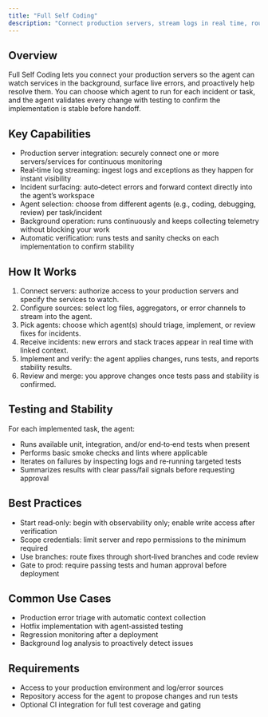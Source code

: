 ```yaml
---
title: "Full Self Coding"
description: "Connect production servers, stream logs in real time, route errors to an agent, select which agent tackles incidents, and auto‑verify fixes with tests for stable deployments."
---
```


## Overview

Full Self Coding lets you connect your production servers so the agent can watch services in the background, surface live errors, and proactively help resolve them. You can choose which agent to run for each incident or task, and the agent validates every change with testing to confirm the implementation is stable before handoff.

## Key Capabilities

- Production server integration: securely connect one or more servers/services for continuous monitoring
- Real‑time log streaming: ingest logs and exceptions as they happen for instant visibility
- Incident surfacing: auto‑detect errors and forward context directly into the agent’s workspace
- Agent selection: choose from different agents (e.g., coding, debugging, review) per task/incident
- Background operation: runs continuously and keeps collecting telemetry without blocking your work
- Automatic verification: runs tests and sanity checks on each implementation to confirm stability

## How It Works

1. Connect servers: authorize access to your production servers and specify the services to watch.
2. Configure sources: select log files, aggregators, or error channels to stream into the agent.
3. Pick agents: choose which agent(s) should triage, implement, or review fixes for incidents.
4. Receive incidents: new errors and stack traces appear in real time with linked context.
5. Implement and verify: the agent applies changes, runs tests, and reports stability results.
6. Review and merge: you approve changes once tests pass and stability is confirmed.

## Testing and Stability

For each implemented task, the agent:

- Runs available unit, integration, and/or end‑to‑end tests when present
- Performs basic smoke checks and lints where applicable
- Iterates on failures by inspecting logs and re‑running targeted tests
- Summarizes results with clear pass/fail signals before requesting approval

## Best Practices

- Start read‑only: begin with observability only; enable write access after verification
- Scope credentials: limit server and repo permissions to the minimum required
- Use branches: route fixes through short‑lived branches and code review
- Gate to prod: require passing tests and human approval before deployment

## Common Use Cases

- Production error triage with automatic context collection
- Hotfix implementation with agent‑assisted testing
- Regression monitoring after a deployment
- Background log analysis to proactively detect issues

## Requirements

- Access to your production environment and log/error sources
- Repository access for the agent to propose changes and run tests
- Optional CI integration for full test coverage and gating

